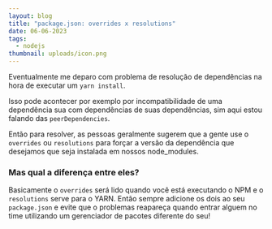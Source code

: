 ```yaml
---
layout: blog
title: "package.json: overrides x resolutions"
date: 06-06-2023
tags:
  - nodejs
thumbnail: uploads/icon.png
---
```


Eventualmente me deparo com problema de resolução de dependências na hora de executar um `yarn install`.

Isso pode acontecer por exemplo por incompatibilidade de uma dependência sua com dependências de suas dependências, sim aqui estou falando das `peerDependencies`.

Então para resolver, as pessoas geralmente sugerem que a gente use o `overrides` ou `resolutions` para forçar a versão da dependência que desejamos que seja instalada em nossos node_modules.

### Mas qual a diferença entre eles?

Basicamente o `overrides` será lido quando você está executando o NPM e o `resolutions` serve para o YARN. Então sempre adicione os dois ao seu `package.json` e evite que o problemas reapareça quando entrar alguem no time utilizando um gerenciador de pacotes diferente do seu!
